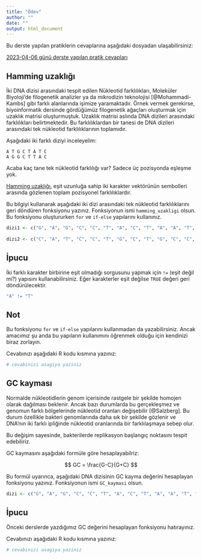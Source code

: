 ```yaml
---
title: "Ödev"
author: ""
date: ""
output: html_document
---
```


Bu derste yapılan pratiklerin cevaplarına aşağıdaki dosyadan ulaşabilirsiniz:

[2023-04-06 günü derste yapılan pratik cevapları](https://raw.githubusercontent.com/emrahkirdok/ybva/main/04-pratikler/02-bilgisayarli-dusunme/02-dna-dizi-islemleri-cevaplar.Rmd)

## Hamming uzaklığı

İki DNA dizisi arasındaki tespit edilen Nükleotid farklılıkları, Moleküler Biyoloji'de filogenetik analizler ya da mikrodizin teknolojisi [@Mohammadi-Kambs] gibi  farklı alanlarında işimize yaramaktadır. Örnek vermek gerekirse, biyoinformatik dersinde gördüğümüz filogenetik ağaçları oluşturmak için uzaklık matrisi oluşturmuştuk. Uzaklık matrisi aslında DNA dizileri arasındaki farklılıkları belirtmektedir. Bu farklılıklardan bir tanesi de DNA dizileri arasındaki tek nükleotid farklılıklarının toplamıdır.

Aşağıdaki iki farklı diziyi inceleyelim:

```
A T G C T A T C
A G G C T T A C
```

Acaba kaç tane tek nükleotid farklılığı var? Sadece üç pozisyonda eşleşme yok.

[Hamming uzaklığı](https://en.wikipedia.org/wiki/Hamming_distance), eşit uzunluğa sahip iki karakter vektörünün sembolleri arasında gözlenen toplam pozisyonel farklılıklardır.

Bu bilgiyi kullanarak aşağıdaki iki dizi arasındaki tek nükleotid farklılıklarını geri döndüren fonksiyonu yazınız. Fonksiyonun ismi `hamming_uzakligi` olsun. Bu fonksiyonu oluştururken `for` ve `if-else` yapılarını kullanınız.

```r
dizi1 <- c("G", "A", "G", "C", "C", "T", "A", "C", "T", "A", "A", "T", "G", "G", "G", "A", "T")
  
dizi2 <- c("C", "A", "T", "C", "C", "T", "G", "C", "T", "G", "C", "C", "G", "G", "G", "G", "T")
```

::: {.callout-tip}
# İpucu
İki farklı karakter birbirine eşit olmadığı sorgusunu yapmak için `!=` (eşit değil mi?) yapısını kullanabilirsiniz. Eğer karakterler eşit değilse `TRUE` değeri geri döndürülecektir. 
```r
"A" != "T"
```
:::

::: {.callout-note}
## Not

Bu fonksiyonu `for` ve `if-else` yapılarını kullanmadan da yazabilirsiniz. Ancak amacımız şu anda bu yapıların kullanımını öğrenmek olduğu için kendinizi biraz zorlayın.
:::

Cevabınızı aşağıdaki R kodu kısmına yazınız:

```r
# cevabinizi asagiya yaziniz

```


## GC kayması

Normalde nükleotidlerin genom içerisinde rastgele bir şekilde homojen olarak dağılması beklenir. Ancak bazı durumlarda bu gerçekleşmez ve genomun farklı bölgelerinde nükleotid oranları değişebilir [@Salzberg]. Bu durum özellikle bakteri genomlarında daha sık bir şekilde gözlenir ve DNA'nın iki farklı ipliğinde nükleotid oranlarında bir farklılaşmaya sebep olur. 

Bu değişim sayesinde, bakterilerde replikasyon başlangıç noktasını tespit edebiliriz.

GC kaymasını aşağıdaki formüle göre hesaplayabilriz:

$$
GC = \frac{G-C}{G+C}
$$

Bu formül uyarınca, aşağıdaki DNA dizisinin GC kayma değerini hesaplayan fonksiyonu yazınız. Fonksiyonun ismi `GC_kaymasi` olsun.

```r
dizi <- c("G", "A", "G", "C", "C", "T", "A", "C", "T", "A", "A", "T", "G", "G", "G", "A", "T", "C", "A", "T", "C", "C", "T", "G", "C", "T", "G", "C", "C", "G", "G", "G", "G", "T")
``` 

::: {.callout-tip}
# İpucu
Önceki derslerde yazdığımız GC değerini hesaplayan fonksiyonu hatırayınız.
:::



Cevabınızı aşağıdaki R kodu kısmına yazınız:

```r
# cevabinizi asagiya yaziniz

```
